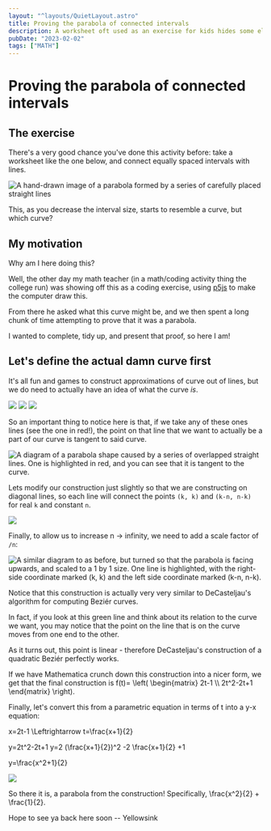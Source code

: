 ```yaml
---
layout: "^layouts/QuietLayout.astro"
title: Proving the parabola of connected intervals
description: A worksheet oft used as an exercise for kids hides some elegant maths.
pubDate: "2023-02-02"
tags: ["MATH"]
---
```



# Proving the parabola of connected intervals

## The exercise

There's a very good chance you've done this activity before: take a worksheet like the one below,
and connect equally spaced intervals with lines.

![A hand-drawn image of a parabola formed by a series of carefully placed straight lines](/sink/quiet_parabola_lines.webp)

This, as you decrease the interval size, starts to resemble a curve, but which curve?

## My motivation

Why am I here doing this?

Well, the other day my math teacher (in a math/coding activity thing the college run)
was showing off this as a coding exercise, using [p5js](https://p5js.org) to make the
computer draw this.

From there he asked what this curve might be, and we then spent a long chunk of time
attempting to prove that it was a parabola.

I wanted to complete, tidy up, and present that proof, so here I am!

## Let's define the actual damn curve first

It's all fun and games to construct approximations of curve out of lines,
but we do need to actually have an idea of what the curve *is*.

<div class="flex flex-wrap">
	<img src="/sink/quiet_parabola/approx_6.svg" aria-hidden="true" />
	<img src="/sink/quiet_parabola/approx_20.svg" aria-hidden="true" />
	<img src="/sink/quiet_parabola/approx_100.svg" aria-hidden="true" />
</div>

So an important thing to notice here is that, if we take any of these ones lines
(see the one in red!), the point on that line that we want to actually be a part of our curve
is tangent to said curve.

![A diagram of a parabola shape caused by a series of overlapped straight lines.
One is highlighted in red, and you can see that it is tangent to the curve.](/sink/quiet_parabola/approx_6_highlighted.svg)

Lets modify our construction just slightly so that we are constructing on diagonal lines,
so each line will connect the points `(k, k)` and `(k-n, n-k)` for real `k` and constant `n`.

![](/sink/quiet_parabola/kk_graph.svg)

Finally, to allow us to increase n -> infinity, we need to add a scale factor of `/n`:

![A similar diagram to as before, but turned so that the parabola is facing upwards, and scaled to a 1 by 1 size.
One line is highlighted, with the right-side coordinate marked (k, k) and the left side coordinate marked (k-n, n-k).
](/sink/quiet_parabola/kk_graph_normalised.svg)

Notice that this construction is actually very very similar to DeCasteljau's algorithm for
computing Beziér curves.

In fact, if you look at this green line and think about its relation to the curve we want,
you may notice that the point on the line that is on the curve moves from one end to the other.

As it turns out, this point is linear - therefore DeCasteljau's construction of a quadratic
Beziér perfectly works.

If we have Mathematica crunch down this construction into a nicer form, we get that
the final construction is <K>f(t)= \left( \begin\{matrix} 2t-1 \\\\ 2t^2-2t+1 \end\{matrix} \right)</K>.

Finally, let's convert this from a parametric equation in terms of t into
a y-x equation:

<K>x=2t-1 \Leftrightarrow t=\frac\{x+1}\{2}</K>

<K>y=2t^2-2t+1</K>
<K>y=2 (\frac\{x+1}\{2})^2 -2 \frac\{x+1}\{2} +1</K>

<K>y=\frac\{x^2+1}\{2}</K>

![](/sink/quiet_parabola/final_graph.svg)

So there it is, a parabola from the construction!
Specifically, <K>\frac\{x^2}\{2} + \frac\{1}\{2}</K>.

Hope to see ya back here soon
-- Yellowsink